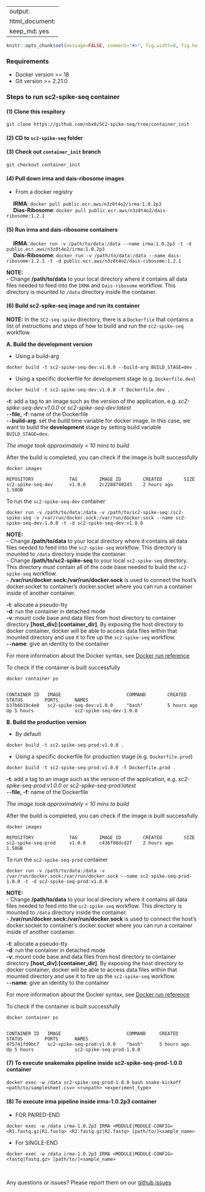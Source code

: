 
---
output:
  html_document:
      keep_md: yes
---

<!-- README.md is generated from README.Rmd. Please edit that file -->

```{r setup, include=FALSE, echo=FALSE, message=FALSE, warning=FALSE}
knitr::opts_chunk$set(message=FALSE, comment="#>", fig.width=8, fig.height=8, fig.align="center")
```

### Requirements

- Docker version >= 18
- Git version >= 2.21.0

### Steps to run sc2-spike-seq container

#### (1) Clone this respitory

```
git clone https://github.com/nbx0/SC2-spike-seq/tree/container_init
``` 

#### (2) CD to `sc2-spike-seq` folder 

#### (3) Check out `container_init` branch

```
git checkout container_init 
```

#### (4) Pull down irma and dais-ribosome images

- From a docker registry

&emsp; **IRMA**: `docker pull public.ecr.aws/n3z8t4o2/irma:1.0.2p3` <br>
&emsp; **Dias-Ribosome**: `docker pull public.ecr.aws/n3z8t4o2/dais-ribosome:1.2.1`

#### (5) Run **irma** and **dais-ribosome** containers

&emsp; **IRMA**: `docker run -v /path/to/data:/data --name irma:1.0.2p3 -t -d public.ecr.aws/n3z8t4o2/irma:1.0.2p3` <br>
&emsp; **Dais-Ribosome**: `docker run -v /path/to/data:/data --name dais-ribosome:1.2.1 -t -d public.ecr.aws/n3z8t4o2/dais-ribosome:1.2.1`

**NOTE:** <br>
- Change __/path/to/data__ to your local directory where it contains all data files needed to feed into the `IRMA` and `Dais-ribosome` workflow. This directory is mounted to `/data` directory inside the container. <br>

#### (6) Build **sc2-spike-seq** image and run its container

__NOTE:__ In the `SC2-seq-spike` directory, there is a `Dockerfile` that contains a list of instructions and steps of how to build and run the `sc2-spike-seq` workflow.

**A. Build the development version**

- Using a build-arg

```
docker build -t sc2-spike-seq-dev:v1.0.0 --build-arg BUILD_STAGE=dev .
```

- Using a specific dockerfile for development stage (e.g. `Dockerfile.dev`)

```
docker build -t sc2-spike-seq-dev:v1.0.0 -f Dockerfile.dev .
```

**-t**: add a tag to an image such as the version of the application, e.g. *sc2-spike-seq-dev:v1.0.0* or *sc2-spike-seq-dev:latest* <br>
**`--`file, -f**: name of the Dockerfile <br>
**`--`build-arg**: set the build time variable for docker image. In this case, we want to build the **development** stage by setting build variable `BUILD_STAGE=dev`. <br>

_The image took approximately < 10 mins to build_

After the build is completed, you can check if the image is built successfully

```
docker images

REPOSITORY             TAG        IMAGE ID        CREATED        SIZE
sc2-spike-seq-dev      v1.0.0     2c22887402d3    2 hours ago    1.58GB
```

To run the `sc2-spike-seq-dev` container

```    
docker run -v /path/to/data:/data -v /path/to/sc2-spike-seq:/sc2-spike-seq -v /var/run/docker.sock:/var/run/docker.sock --name sc2-spike-seq-dev-1.0.0 -t -d sc2-spike-seq-dev:v1.0.0 
```

**NOTE:** <br>
- Change __/path/to/data__ to your local directory where it contains all data files needed to feed into the `sc2-spike-seq` workflow. This directory is mounted to `/data` directory inside the container. <br>
- Change __/path/to/sc2-spike-seq__ to your local `sc2-spike-seq` directory. This directory must contain all of the code base needed to build the `sc2-spike-seq` workflow. <br>
- **/var/run/docker.sock:/var/run/docker.sock** is used to connect the host's docker.socket to container's docker.socket where you can run a container inside of another container. <br>

**-t**: allocate a pseudo-tty <br>
**-d**: run the container in detached mode <br>
**-v**: mount code base and data files from host directory to container directory **[host_div]:[container_dir]**. By exposing the host directory to docker container, docker will be able to access data files within that mounted directory and use it to fire up the `sc2-spike-seq` workflow.  <br>
**`--`name**: give an identity to the container <br>

For more information about the Docker syntax, see [Docker run reference](https://docs.docker.com/engine/reference/run/)

To check if the container is built successfully

```
docker container ps


CONTAINER ID   IMAGE                        COMMAND        CREATED         STATUS        PORTS      NAMES
b37b6b19c4e8   sc2-spike-seq-dev:v1.0.0     "bash"         5 hours ago     Up 5 hours               sc2-spike-seq-dev-1.0.0
```

**B. Build the production version**

- By default

```
docker build -t sc2-spike-seq-prod:v1.0.0 .
```

- Using a specific dockerfile for production stage (e.g. `Dockerfile.prod`)

```
docker build -t sc2-spike-seq-prod:v1.0.0 -f Dockerfile.prod .
```

**-t**: add a tag to an image such as the version of the application, e.g. *sc2-spike-seq-prod:v1.0.0* or *sc2-spike-seq-prod:latest* <br>
**`--`file, -f**: name of the Dockerfile

_The image took approximately < 10 mins to build_

After the build is completed, you can check if the image is built successfully

```
docker images

REPOSITORY             TAG        IMAGE ID        CREATED        SIZE
sc2-spike-seq-prod     v1.0.0     c436f88dcd2f    2 hours ago    1.58GB
```

To run the `sc2-spike-seq-prod` container

```    
docker run -v /path/to/data:/data -v /var/run/docker.sock:/var/run/docker.sock --name sc2-spike-seq-prod-1.0.0 -t -d sc2-spike-seq-prod:v1.0.0 
```

**NOTE:** <br>
- Change __/path/to/data__ to your local directory where it contains all data files needed to feed into the `sc2-spike-seq` workflow. This directory is mounted to `/data` directory inside the container. <br>
- **/var/run/docker.sock:/var/run/docker.sock** is used to connect the host's docker.socket to container's docker.socket where you can run a container inside of another container. <br>

**-t**: allocate a pseudo-tty <br>
**-d**: run the container in detached mode <br>
**-v**: mount code base and data files from host directory to container directory **[host_div]:[container_dir]**. By exposing the host directory to docker container, docker will be able to access data files within that mounted directory and use it to fire up the `sc2-spike-seq` workflow.  <br>
**`--`name**: give an identity to the container <br>

For more information about the Docker syntax, see [Docker run reference]()

To check if the container is built successfully

```
docker container ps


CONTAINER ID   IMAGE                        COMMAND     CREATED        STATUS        PORTS      NAMES
475741fd9bc7   sc2-spike-seq-prod:v1.0.0    "bash"      5 hours ago    Up 5 hours               sc2-spike-seq-prod-1.0.0
```

#### (7) To execute snakemake pipeline inside **sc2-spike-seq-prod-1.0.0** container

```
docker exec -w /data sc2-spike-seq-prod-1.0.0 bash snake-kickoff <path/to/samplesheet.csv> <runpath> <experiment_type>
```

#### (8) To execute irma pipeline inside **irma-1.0.2p3** container

- FOR PAIRED-END

```
docker exec -w /data irma-1.0.2p3 IRMA <MODULE|MODULE-CONFIG> <R1.fastq.gz|R1.fastq> <R2.fastq.gz|R2.fastq> [path/to/]<sample_name>
```

- For SINGLE-END

```
docker exec -w /data irma-1.0.2p3 IRMA <MODULE|MODULE-CONFIG> <fastq|fastq.gz> [path/to/]<sample_name>
```

<br>

Any questions or issues? Please report them on our [github issues](https://github.com/nbx0/SC2-spike-seq/issues)

<br>


